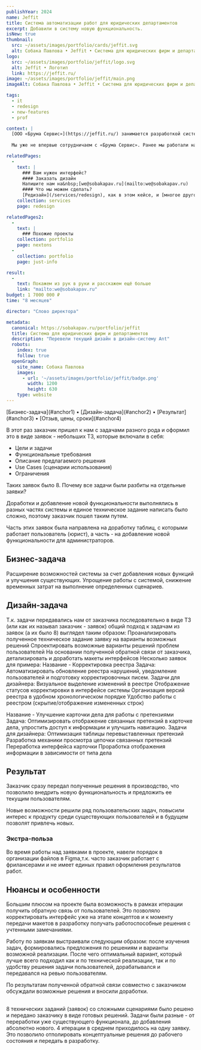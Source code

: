 ```yaml
---
publishYear: 2024
name: Jeffit
title: Система автоматизации работ для юридических департаментов
excerpt: Добавили в систему новую функциональность.
isNew: true
thumbnail:
  src: ~/assets/images/portfolio/cards/jeffit.svg
  alt: Собака Павлова • Jeffit • Система для юридических фирм и департаментов
logo:
  src: ~/assets/images/portfolio/jeffit/logo.svg
  alt: Jeffit • Логотип
  link: https://jeffit.ru/
image: ~/assets/images/portfolio/jeffit/main.png
imageAlt: Собака Павлова • Jeffit • Система для юридических фирм и департаментов

tags:
  - it
  - redesign
  - new-features
  - prof

context: |
  [ООО «Брума Сервис»](https://jeffit.ru/) занимается разработкой системы для организации работ юридических департаментов в компаниях [Jeffit](https://jeffit.ru/). При помощи этой системы пользователь в частности юрист, автоматизирует и упрощает процесс ведения дел, документов и других сопутствующих задач.
  
  Мы уже не впервые сотрудничаем с «Брума Сервис». Ранее мы работали над переносом их текущих интерфейсов на дизайн-систему Ant, что позволило унифицировать внешний вид и повысить удобство работы с системой. В рамках того проекта мы переработали основные пользовательские сценарии, оптимизировали навигацию и адаптировали интерфейс к современным требованиям.

relatedPages:
  -
    text: |
      ### Вам нужен интерфейс?
      #### Заказать дизайн
      Напишите нам на&nbsp;[we@sobakapav.ru](mailto:we@sobakapav.ru) 
      #### Что мы можем сделать?
      [Редизайн](/services/redesign), как в этом кейсе, и [многое другое](/services). 
    collection: services
    page: redesign

relatedPages2:
  -
    text: |
      ### Похожие проекты
    collection: portfolio
    page: nextons
  - 
    collection: portfolio
    page: just-info

result:
  -
    text: Покажем из рук в руки и расскажем ещё больше
    link: "mailto:we@sobakapav.ru"
budget: 1 7000 000 ₽
time: "8 месяцев"

director: "Слово директора"

metadata:
  canonical: https://sobakapav.ru/portfolio/jeffit
  title: Система для юридических фирм и департаментов
  description: "Перевели текущий дизайн в дизайн-систему Ant"
  robots:
    index: true
    follow: true
  openGraph:
    site_name: Собака Павлова
    images:
      - url: '~/assets/images/portfolio/jeffit/badge.png'
        width: 1200
        height: 630
    type: website
---
```


<TOC>
[Бизнес-задача](#anchor1) • [Дизайн-задача](#anchor2) • [Результат](#anchor3) • [Отзыв, цены, сроки](#anchor4)
</TOC>

В этот раз заказчик пришел к нам с задачами разного рода и оформил это в виде заявок - небольших ТЗ, которые включали в себя:
- Цели и задачи
- Функциональные требования
- Описание предлагаемого решения
- Use Cases (сценарии использования)
- Ограничения

Таких заявок было 8. Почему все задачи были разбиты на отдельные заявки? 

Доработки и добавление новой функциональности выполнялись в разных частях системы и единое техническое задание написать было сложно, поэтому заказчик пошел таким путем. 

Часть этих заявок была направлена на доработку таблиц, с которыми работает пользователь (юрист), а часть - на добавление новой функциональности для администраторов. 

## <a name="anchor1" />Бизнес-задача

Расширение возможностей системы за счет добавления новых функций и улучшения существующих. Упрощение работы с системой, снижение временных затрат на выполнение определенных сценариев.

## <a name="anchor2" />Дизайн-задача

Т.к. задачи передавались нам от заказчика последовательно в виде ТЗ (или как их называл заказчик - заявок) общий подход к задачам из заявок (а их было 8) выглядел таким образом:
Проанализировать полученное техническое задание заявку на варианты возможных решений
Спроектировать возможные варианты решений проблем пользователей
На основании полученной обратной связи от заказчика, детализировать и доработать макеты интерфейсов 
Несколько заявок для примера:
Название - Корректировка реестра
Задача: Автоматизировать обновление реестра нарушений, уведомление пользователей и подготовку корректировочных писем.
Задачи для дизайнера: 
Визуальное выделение изменений в реестре
Отображение статусов корректировки в интерфейсе системы 
Организация версий реестра в удобном хронологическом порядке
Удобство работы с реестром (скрытие/отображение измененных строк)

Название - Улучшение карточки дела для работы с претензиями
Задача: Оптимизировать отображение связанных претензий в карточке дела, упростить доступ к информации и улучшить навигацию.
Задачи для дизайнера: 
Оптимизация таблицы перевыставленных претензий
Разработка механики просмотра цепочки связанных претензий
Переработка интерфейса карточки
Проработка отображения информации в зависимости от типа дела


## <a name="anchor3" />Результат

Заказчик сразу передал полученные решения в производство, что позволило внедрить новую функциональность и предложить ее текущим пользователям.

Новые возможности решили ряд пользовательских задач, повысили интерес к продукту среди существующих пользователей и в будущем позволят привлечь новых.

### Экстра-польза

Во время работы над заявками в проекте, навели порядок в организации файлов в Figma,т.к. часто заказчик работает с фрилансерами и не имеет единых правил оформления результатов работ.

## <a name="anchor4" /> Нюансы и особенности

Большим плюсом на проекте была возможность в рамках итерации получить обратную связь от пользователей. Это позволяло корректировать интерфейс уже на этапе концептов и к моменту передачи макетов в разработку получать работоспособные решения с учтенными замечаниями. 

Работу по заявкам выстраивали следующим образом: после изучения задач, формировались предложения по решениям и варианты возможной реализации. После чего оптимальный вариант, который лучше всего подходил как и по технической реализации, так и по удобству решения задачи пользователей, дорабатывался и передавался на ревью пользователям. 

По результатам полученной обратной связи совместно с заказчиком обсуждали возможные решения и вносили доработки.

## <a name="anchor5" />

8 технических заданий (заявок) со сложными сценариями было решено и передано заказчику в виде готовых решений. Задачи были разные - от переработки уже существующего функционала, до добавления абсолютно нового.
4 итерации в среднем приходилось на одну заявку. Это позволило отполировать концептуальные решения до рабочего состояния и передать в разработку.
